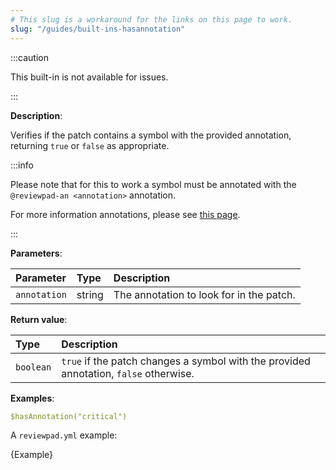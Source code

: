 ```yaml
---
# This slug is a workaround for the links on this page to work.
slug: "/guides/built-ins-hasannotation"
---
```



:::caution

This built-in is not available for issues.

:::

**Description**:

Verifies if the patch contains a symbol with the provided annotation, returning `true` or `false` as appropriate.

:::info

Please note that for this to work a symbol must be annotated with the `@reviewpad-an <annotation>` annotation.

For more information annotations, please see [this page](./annotations).

:::

**Parameters**:

| Parameter    | Type   | Description                              |
| :----------- | :----- | :--------------------------------------- |
| `annotation` | string | The annotation to look for in the patch. |

**Return value**:

| Type      | Description                                                                           |
| :-------- | :------------------------------------------------------------------------------------ |
| `boolean` | `true` if the patch changes a symbol with the provided annotation, `false` otherwise. |

**Examples**:

```yml
$hasAnnotation("critical")
```

A `reviewpad.yml` example:

<CodeBlock language="yml" title="reviewpad.yml">{Example}</CodeBlock>
